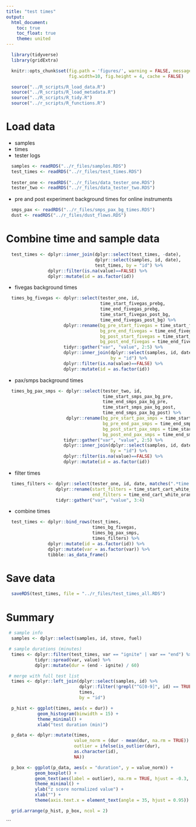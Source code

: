 ```yaml
---
title: "test times"
output:
  html_document:
    toc: true
    toc_float: true
    theme: united
---
```


```r
  library(tidyverse)
  library(gridExtra)
```

```r
  knitr::opts_chunk$set(fig.path = 'figures/', warning = FALSE, message = FALSE,
                        fig.width=10, fig.height = 4, cache = FALSE)
```

```r
  source("../R_scripts/R_load_data.R")
  source("../R_scripts/R_load_metadata.R")
  source("../R_scripts/R_tidy.R")
  source("../r_scripts/R_functions.R")
```

# Load data

* samples
* times
* tester logs

```r
  samples <- readRDS("../r_files/samples.RDS")
  test_times <- readRDS("../r_files/test_times.RDS")
  
  tester_one <- readRDS("../r_files/data_tester_one.RDS")
  tester_two <- readRDS("../r_files/data_tester_two.RDS")
```

* pre and post experiment background times for online instruments

```r
  smps_pax <- readRDS("../r_files/smps_pax_bg_times.RDS")
  dust <- readRDS("../r_files/dust_flows.RDS")
```

# Combine time and sample data

```r
  test_times <- dplyr::inner_join(dplyr::select(test_times, -date),
                                  dplyr::select(samples, id, date),
                                  test_times, by = "id") %>%
                dplyr::filter(is.na(value)==FALSE) %>%
                dplyr::mutate(id = as.factor(id))
```

* fivegas background times

```r
  times_bg_fivegas <- dplyr::select(tester_one, id, 
                                    time_start_fivegas_prebg,
                                    time_end_fivegas_prebg,
                                    time_start_fivegas_post_bg,
                                    time_end_fivegas_post_bg) %>%
                      dplyr::rename(bg_pre_start_fivegas = time_start_fivegas_prebg,
                                    bg_pre_end_fivegas = time_end_fivegas_prebg,
                                    bg_post_start_fivegas = time_start_fivegas_post_bg,
                                    bg_post_end_fivegas = time_end_fivegas_post_bg) %>%
                      tidyr::gather("var", "value", 2:5) %>%
                      dplyr::inner_join(dplyr::select(samples, id, date),
                                        by = "id") %>%
                      dplyr::filter(is.na(value)==FALSE) %>%
                      dplyr::mutate(id = as.factor(id))
```

* pax/smps background times

```r
  times_bg_pax_smps <- dplyr::select(tester_two, id, 
                                     time_start_smps_pax_bg_pre,
                                     time_end_smps_pax_bg_pre,
                                     time_start_smps_pax_bg_post,
                                     time_end_smps_pax_bg_post) %>%
                       dplyr::rename(bg_pre_start_pax_smps = time_start_smps_pax_bg_pre,
                                     bg_pre_end_pax_smps = time_end_smps_pax_bg_pre,
                                     bg_post_start_pax_smps = time_start_smps_pax_bg_post,
                                     bg_post_end_pax_smps = time_end_smps_pax_bg_post) %>%
                      tidyr::gather("var", "value", 2:5) %>%
                      dplyr::inner_join(dplyr::select(samples, id, date),
                                        by = "id") %>%
                      dplyr::filter(is.na(value)==FALSE) %>%
                      dplyr::mutate(id = as.factor(id))
```

* filter times

```r
  times_filters <- dplyr::select(tester_one, id, date, matches(".*time.*white.*")) %>%
                   dplyr::rename(start_filters = time_start_cart_white_orange,
                                 end_filters = time_end_cart_white_orange) %>%
                   tidyr::gather("var", "value", 3:4)
```


* combine times

```r
  test_times <- dplyr::bind_rows(test_times,
                                 times_bg_fivegas,
                                 times_bg_pax_smps,
                                 times_filters) %>%
                dplyr::mutate(id = as.factor(id)) %>%
                dplyr::mutate(var = as.factor(var)) %>%
                tibble::as_data_frame()
```

# Save data

```r
  saveRDS(test_times, file = "../r_files/test_times_all.RDS")
```

# Summary

```r
 # sample info
  samples <- dplyr::select(samples, id, stove, fuel)
```

```r
 # sample durations (minutes)
  times <- dplyr::filter(test_times, var == "ignite" | var == "end") %>%
           tidyr::spread(var, value) %>%
           dplyr::mutate(dur = (end - ignite) / 60)
```

```r
 # merge with full test list
  times <- dplyr::left_join(dplyr::select(samples, id) %>%
                            dplyr::filter(!grepl("^G[0-9]", id) == TRUE), 
                            times,
                            by = "id")
```

```r
  p_hist <- ggplot(times, aes(x = dur)) +
            geom_histogram(binwidth = 15) +
            theme_minimal() +
            xlab("test duration (min)")

  p_data <- dplyr::mutate(times,
                          value_norm = (dur - mean(dur, na.rm = TRUE)) / sd(dur, na.rm = TRUE),
                          outlier = ifelse(is_outlier(dur),
                          as.character(id),
                          NA))

  p_box <- ggplot(p_data, aes(x = "duration", y = value_norm)) +
           geom_boxplot() +
           geom_text(aes(label = outlier), na.rm = TRUE, hjust = -0.3, size = 4) +
           theme_minimal() +
           ylab("z score normalized value") +
           xlab("") +
           theme(axis.text.x = element_text(angle = 35, hjust = 0.95))

  grid.arrange(p_hist, p_box, ncol = 2)
```
```
